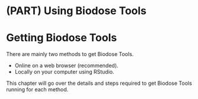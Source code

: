 # (PART) Using Biodose Tools {-}

# Getting Biodose Tools {#manual-get}
There are mainly two methods to get Biodose Tools. 

- Online on a web browser (recommended).
- Locally on your computer using RStudio.

This chapter will go over the details and steps required to get Biodose Tools running for each method. 

